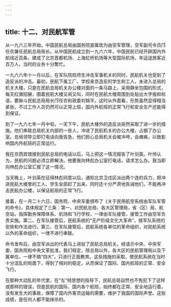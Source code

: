 ```yaml
---
---
---
```

title: 十二、对民航军管
---



从一九六三年开始，中国民航总局由国务院直属改为由空军管理，空军副司令员邝任农兼任民航总局局长。从中国民航成立到一九六六年，中国民航已经开辟国内外航线近百条，建成了北京首都机场、上海虹桥机场等大型国际机场，年运送旅客近百万人，当时的业务十分繁忙。

一九六六年十一月以后，在军队院校师生冲击军事机关的同时，民航机关也受到了造反派的冲击。最初，民航下属工厂、学校来京造反的学生和工人，未进入总局的机关大楼，只是在民航总局机关办公楼对面的一条马路上，采用静坐包围的形式，每天红旗招展，围着民航大楼又闹又叫，同时在民航大楼周围到处贴出大字报和标语，要揪斗民航总局局长邝任农和政委刘锦平。这时从外面看，形势虽然显得相当紧张，不过工作人员仍然可以正常上班，国内外航班的正常飞行和安全生产还能得到保证。

到了一九六七年一月中旬，一天下午，民航大楼外的造反派突然采取了进一步的措施。他们串联总局机关内部的一些人，冲进了民航机关的办公大楼，占据了办公室。总局领导立即打电话向我告急，他们担心总局机关会被冲垮，会瘫痪，以致影响国内外航班的正常运行。

我在京西宾馆接到民航总局的电话以后，马上把这一情况报告了叶剑英。叶帅认为，民航的问题必须立即解决。他要我向林彪办公室打电话，请求怎么办。我当即向林彪办公室汇报了这一情况。

当天晚上，叶剑英在征得林彪同意以后，通知北京卫戍区派出两个连的兵力，把冲进民航大楼里的工人、学生全部赶了出来，同时还十分严肃地告诫他们，不能再冲击民航办公楼，以保证航班的正常飞行。

接着，在一月二十六日，国务院、中央军委颁布了《关于民用航空系统由军队军管的命令》，具体规定了三条：第一、对民航总局、各大区管理局，省（区）局、航空站，指挥勤务保障体系、机场和飞行学校，一律由军队接管，接管工作由空军负责实施。第二、在军队接管后，民航系统的“无产阶级文化大革命”，按军队系统的安排和作法进行。第三、在军队接管后，民航系统各单位的革命组织，对民航系统以外的革命组织，一律不进行串联。

命令发布后，由空军派出的代表马上进驻了民航总局机关。经请示中央、中央军委、国务院和中央文革批准，我们规定，除总局以外，各大区的民航管理局以及下属单位，一律不搞“四大”，只进行正面教育。这些措施的采取，使民航系统在当时十分混乱的局面下，得到了相对的稳定，从而保证了国际、国内航班的正常、安全飞行。

在那种大动乱的年代里，在“左”倾思想的指导下，民航总局自然也不免犯下了这样或那样的错误，但是民航的国际、国内各个航班，始终都在正常、安全地运行着，没有发生大的事故，保障了国内外客货运输的需要，维护了我国的国际声誉。这些成绩，是任何人都不能抹杀的。